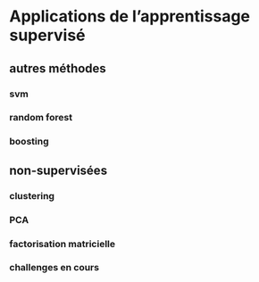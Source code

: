 # Applications de l'apprentissage supervisé

## autres méthodes

### svm

### random forest

### boosting

## non-supervisées

### clustering 

### PCA

### factorisation matricielle


### challenges en cours 